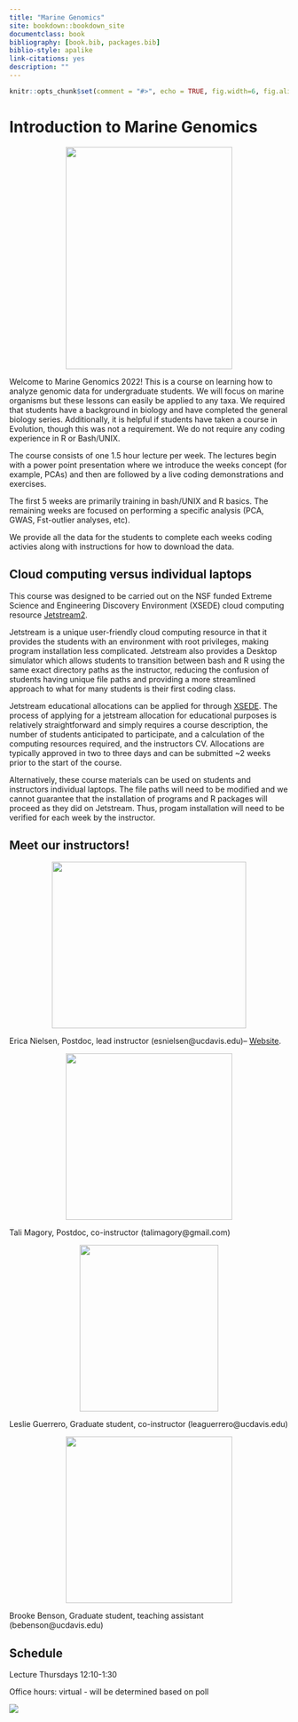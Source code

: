 ```yaml
--- 
title: "Marine Genomics"
site: bookdown::bookdown_site
documentclass: book
bibliography: [book.bib, packages.bib]
biblio-style: apalike
link-citations: yes
description: ""
---
```


```r
knitr::opts_chunk$set(comment = "#>", echo = TRUE, fig.width=6, fig.align = "center")
```

# Introduction to Marine Genomics

<center>

<img src="figs/margen.logo.jpg" width="300" height="400" />

</center>

Welcome to Marine Genomics 2022! This is a course on learning how to analyze genomic data for undergraduate students. We will focus on marine organisms but these lessons can easily be applied to any taxa. We required that students have a background in biology and have completed the general biology series. Additionally, it is helpful if students have taken a course in Evolution, though this was not a requirement. We do not require any coding experience in R or Bash/UNIX. 

The course consists of one 1.5 hour lecture per week. The lectures begin with a power point presentation where we introduce the weeks concept (for example, PCAs) and then are followed by a live coding demonstrations and exercises. 

The first 5 weeks are primarily training in bash/UNIX and R basics. The remaining weeks are focused on performing a specific analysis (PCA, GWAS, Fst-outlier analyses, etc). 

We provide all the data for the students to complete each weeks coding activies along with instructions for how to download the data. 

## Cloud computing versus individual laptops

This course was designed to be carried out on the NSF funded Extreme Science and Engineering Discovery Environment (XSEDE) cloud computing resource [Jetstream2](https://docs.jetstream-cloud.org/). 

Jetstream is a unique user-friendly cloud computing resource in that it provides the students with an environment with root privileges, making program installation less complicated. Jetstream also provides a Desktop simulator which allows students to transition between bash and R using the same exact directory paths as the instructor, reducing the confusion of students having unique file paths and providing a more streamlined approach to what for many students is their first coding class. 

Jetstream educational allocations can be applied for through [XSEDE](https://portal.xsede.org/jetstream#allocations:education). The process of applying for a jetstream allocation for educational purposes is relatively straightforward and simply requires a course description, the number of students anticipated to participate, and a calculation of the computing resources required, and the instructors CV. Allocations are typically approved in two to three days and can be submitted ~2 weeks prior to the start of the course.

Alternatively, these course materials can be used on students and instructors individual laptops. The file paths will need to be modified and we cannot guarantee that the installation of programs and R packages will proceed as they did on Jetstream. Thus, progam installation will need to be verified for each week by the instructor.


## Meet our instructors!

<center>

<img src="figs/Erica.jpeg" width="350" height="300" />

</center>

Erica Nielsen, Postdoc, lead instructor (esnielsen@ucdavis.edu)-- [Website](https://esnielsen.github.io/).


<center>

<img src="figs/Tali.jpeg" width="300" height="300" />

</center>

Tali Magory, Postdoc, co-instructor (talimagory@gmail.com)


<center>

<img src="figs/Leslie.jpg" width="250" height="300" />

</center>

Leslie Guerrero, Graduate student, co-instructor (leaguerrero@ucdavis.edu) 


<center>

<img src="figs/Brooke.jpg" width="300" height="300" />

</center>
Brooke Benson, Graduate student, teaching assistant (bebenson@ucdavis.edu)


## Schedule
Lecture Thursdays 12:10-1:30

Office hours: virtual - will be determined based on poll


![](./figs/urchins.jpg)


